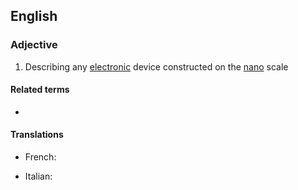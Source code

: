 ==English==

===Adjective===
{{en-adj|-}}

# {{label|en|physics}} Describing any [[electronic]] device constructed on the [[nano]] scale

====Related terms====
* {{l|en|nanoelectronics}}

====Translations====
{{trans-top|describing any electronic device constructed on the nano scale}}
* French: {{t+|fr|nanoélectronique}}
{{trans-mid}}
* Italian: {{t|it|nanoelettronico}}
{{trans-bottom}}